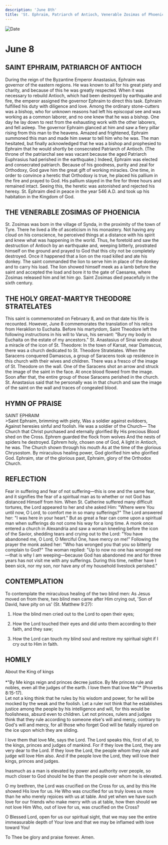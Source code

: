 ```yaml
---
description: 'June 8th'
title: 'St. Ephraim, Patriarch of Antioch, Venerable Zosimas of Phoenicia, Holy Great-Martyr Theodore Stratelates'
---
```


<CustomPaginator />
<RunningHead />

<Image src="/title-imprint.png" height={68} width={50} alt="Date" className="title-imprint"/>

# <div id="date">June <Image className="four-dot" src="/four-dot.png" height={15} width={15} alt="" />8</div>

## SAINT EPHRAIM, PATRIARCH OF ANTIOCH

During the reign of the Byzantine Emperor Anastasius, Ephraim was governor of the eastern regions. He was known to all for his great piety and charity, and because of this he was greatly respected. When it was necessary to rebuild Antioch, which had been destroyed by earthquake and fire, the emperor assigned the governor Ephraim to direct this task. Ephraim fulfilled his duty with diligence and love. Among the ordinary stone-cutters was a bishop, who for unknown reasons had left his episcopal see and was working as a common laborer, and no one knew that he was a bishop. One day he lay down to rest from the exhausting work with the other laborers, and fell asleep. The governor Ephraim glanced at him and saw a fiery pillar rising from this man to the heavens. Amazed and frightened, Ephraim summoned this man and made him swear to tell him who he was. The man hesitated, but finally acknowledged that he was a bishop and prophesied to Ephraim that he would shortly be consecrated Patriarch of Antioch. (The throne of the patriarchal see was vacant because the aged Patriarch Euphrasius had perished in the earthquake.) Indeed, Ephraim was elected and consecrated patriarch. Because of his goodness, purity and zeal for Orthodoxy, God gave him the great gift of working miracles. One time, in order to convince a heretic that Orthodoxy is true, he placed his pallium in the fire and prayed to God. His pallium stayed in the fire for three hours and remained intact. Seeing this, the heretic was astonished and rejected his heresy. St. Ephraim died in peace in the year 546 A.D. and took up his habitation in the Kingdom of God.

## THE VENERABLE ZOSIMAS OF PHOENICIA

St. Zosimas was bom in the village of Synda, in the proximity of the town of Tyre. There he lived a life of asceticism in his monastery. Not having any cloud on his conscience, he perceived things at a distance with his spirit and knew what was happening in the world. Thus, he foretold and saw the destruction of Antioch by an earthquake and, weeping bitterly, prostrated himself on the ground and prayed to God that this city not be completely destroyed. Once it happened that a lion on the road killed and ate his donkey. The saint commanded the lion to serve him in place of the donkey and to carry his load. The lion showed himself meek as a lamb before the saint and accepted the load and bore it to the gate of Caesarea, where Zosimas released him and let him go. Saint Zosimas died peacefully in the sixth century.

## THE HOLY GREAT-MARTYR THEODORE STRATELATES

This saint is commemorated on February 8, and on that date his life is recounted. However, June 8 commemorates the translation of his relics from Heraklion to Euchaita. Before his martyrdom, Saint Theodore left the following instructions in his will to Varus, his servant: "Bury my body in Euchaita on the estate of my ancestors." St. Anastasius of Sinai wrote about a miracle of the icon of St. Theodore: In the town of Karsat, near Damascus, there was a church dedicated to St. Theodore Stratelates. When the Saracens conquered Damascus, a group of Saracens took up residence in this church with their wives and children. There was a fresco of the image of St. Theodore on the wall. One of the Saracens shot an arrow and struck the image of the saint in the face. At once blood flowed from the image. Soon after that, the entire group of those Saracens perished in the church. St. Anastasius said that he personally was in that church and saw the image of the saint on the wall and traces of congealed blood.


## HYMN OF PRAISE
<div style={{textAlign:'center', color:'crimson', fontWeight:'bold'}}>
SAINT EPHRAIM
</div>
>Saint Ephraim, brimming with piety,  
Was a soldier against evildoers,  
Against heresies sinful and foolish.  
He was a soldier of the Church—  
The Church that Christ purchased and eternally glorified  
By His precious Blood shed on the Cross.  
Ephrem guarded the flock from wolves  
And the nests of spiders he destroyed.  
Ephrem holy, chosen one of God,  
A light in Antioch, he was.  
The Church shown through his mouth  
As at the time of the glorious Chrysostom.  
By miraculous healing power,  
God glorified him who glorified God.  
Ephraim, star of the glorious past,  
Ephraim, glory of the Orthodox Church.  


## REFLECTION

Fear in suffering and fear of not suffering—this is one and the same fear, and it signifies the fear of a spiritual man as to whether or not God has distanced Himself from him. When St. Catherine suffered many difficult tortures, the Lord appeared to her and she asked Him: "Where were You until now, O Lord, to comfort me in so many sufferings?" The Lord answered her: "I was here in your heart." But as great a fear can come upon a spiritual man when sufferings do not come his way for a long time. A monk once entered a church in Alexandria and saw a woman kneeling before the icon of the Savior, shedding tears and crying out to the Lord: "You have abandoned me, O Lord, O Merciful One, have mercy on me!" Following the prayer the monk asked her: "Who has wronged you that you so bitterly complain to God?" The woman replied: "Up to now no one has wronged me—that is why I am weeping—because God has abandoned me and for three years has not visit me with any sufferings. During this time, neither have I been sick, nor my son, nor have any of my household livestock perished."


## CONTEMPLATION

To contemplate the miraculous healing of the two blind men: As Jesus moved on from there, two blind men came after Him crying out, 'Son of David, have pity on us' (St. Matthew 9:27):

1. How the blind men cried out to the Lord to open their eyes;

2. How the Lord touched their eyes and did unto them according to their faith, and they saw;

3. How the Lord can touch my blind soul and restore my spiritual sight if I cry out to Him in faith.


## HOMILY
<div style={{textAlign:'center', color:'crimson', fontWeight:'bold'}}>
About the King of kings
</div>
<br />
<div style={{textAlign:'right'}}>
*"By Me kings reign and princes decree justice. By Me princes rule and nobles, even all the judges of the earth. I love them that love Me"* (Proverbs 8:15-17).
</div>
Let not a king think that he rules by his wisdom and power, for he will be mocked by the weak and the foolish. Let a ruler not think that he establishes justice among the people by his intelligence and will, for this would be foolishness, absurd even to children. Let not princes, rulers and judges think that they rule according to someone else's will and mercy, contrary to God's will and mercy, for all those who forget God will be fatally injured on the ice upon which they are sliding.

I love them that love Me, says the Lord. The Lord speaks this, first of all, to the kings, princes and judges of mankind. For if they love the Lord, they are very dear to the Lord. If they love the Lord, the people whom they rule and judge will love Him also. And if the people love the Lord, they will love their kings, princes and judges.

Inasmuch as a man is elevated by power and authority over people, so much closer to God should he be than the people over whom he is elevated.

O my brethren, the Lord was crucified on the Cross for us, and by this He showed His love for us. He Who was crucified for us truly loves us more than he who merely rejoices with us at table. And yet when we have such love for our friends who make merry with us at table, how then should we not love Him Who, out of love for us, was crucified on the Cross?

O Blessed Lord, open for us our spiritual sight, that we may see the entire immeasurable depth of Your love and that we may be inflamed with love toward You!

To Thee be glory and praise forever. Amen.